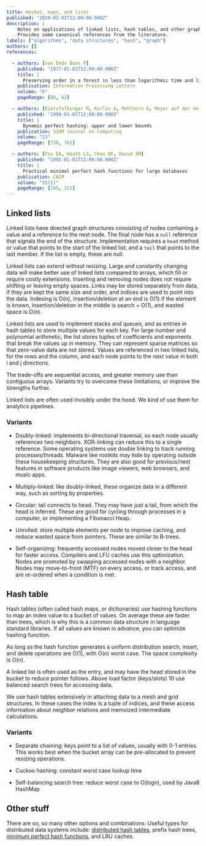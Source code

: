 ```yaml
---
title: Hashes, maps, and lists
published: "2020-02-01T12:00:00.000Z"
description: |
    Notes on applications of linked lists, hash tables, and other graph structures.
    Provides some canonical references from the literature.
labels: ["algorithms", "data structures", "hash", "graph"]
authors: []
references:

  - authors: [van Emde Boas P]
    published: "1977-01-01T12:00:00.000Z"
    title: |
      Preserving order in a forest in less than logarithmic time and linear space
    publication: Information Processing Letters
    volume: "6"
    pageRange: [80, 82]

  - authors: [Dietzfelbinger M, Karlin A, Mehlhorn K, Meyer auf der Heide F, Rohnert H, Tarjan RE]
    published: "1994-01-01T12:00:00.000Z"
    title: |
      Dynamic perfect hashing: upper and lower bounds
    publication: SIAM Journal on Computing
    volume: "23"
    pageRange: [738, 761]

  - authors: [Fox EA, Heath LS, Chen QF, Daoud AM]
    published: "1992-01-01T12:00:00.000Z"
    title: |
      Practical minimal perfect hash functions for large databases
    publication: CACM
    volume: "35(1)"
    pageRange: [105, 121]
---
```



## Linked lists

Linked lists have directed graph structures consisting of nodes containing a value and a reference to the next node. The final node has a `null` reference that signals the end of the structure. Implementation requires a `head` method or value that points to the start of the linked list, and a `tail` that points to the last member. If the list is empty, these are null. 

Linked lists can extend without resizing. Large and constantly changing data will make better use of linked lists compared to arrays, which fill or require costly extensions. Inserting and removing nodes does not require shifting or leaving empty spaces. Links may be stored separately from data, if they are kept the same size and order, and indices are used to point into the data. Indexing is O(n), insertion/deletion at an end is O(1) if the element is known, insertion/deletion in the middle is search + O(1), and wasted space is O(n). 

Linked lists are used to implement stacks and queues, and as entries in hash tables to store multiple values for each key.  For large number and polynomial arithmetic, the list stores tuples of coefficients and exponents that break the values up in memory. They can represent sparse matrices so that zero-value data are not stored. Values are referenced in two linked lists, for the rows and the column, and each node points to the next value in both i and j directions. 

The trade-offs are sequential access, and greater memory use than contiguous arrays. Variants try to overcome these limitations, or improve the strengths further.

Linked lists are often used invisibly under the hood. We kind of use them for analytics pipelines. 

### Variants

- Doubly-linked: implements bi-directional traversal, so each node usually references two neighbors. XOR-linking can reduce this to a single reference. Some operating systems use double linking to track running processes/threads. Malware like rootkits may hide by operating outside these housekeeping structures. They are also good for previous/next features in software products like image viewers, web browsers, and music apps. 

- Multiply-linked: like doubly-linked, these organize data in a different way, such as sorting by properties. 

- Circular: tail connects to head. They may have just a tail, from which the head is inferred. These are good for cycling through processes in a computer, or implementing a Fibonacci Heap. 

- Unrolled: store multiple elements per node to improve caching, and reduce wasted space from pointers. These are similar to B-trees. 

- Self-organizing: frequently accessed nodes moved closer to the head for faster access. Compilers and LFU caches use this optimization. Nodes are promoted by swapping accessed nodes with a neighbor. Nodes may move-to-front (MTF) on every access, or track access, and are re-ordered when a condition is met. 


## Hash table

Hash tables (often called hash maps, or dictionaries) use hashing functions to map an index value to a bucket of values. On average these are faster than trees, which is why this is a common data structure in language standard libraries. If all values are known in advance, you can optimize hashing function.

As long as the hash function generates a uniform distribution search, insert, and delete operations are O(1), with O(n) worst case. The space complexity is O(n).

A linked list is often used as the entry, and may have the head stored in the bucket to reduce pointer follows. Above load factor (keys/slots) 10 use balanced search trees for accessing data.

We use hash tables extensively in attaching data to a mesh and grid structures. In these cases the index is a tuple of indices, and these access information about neighbor relations and memoized intermediate calculations.


### Variants

- Separate chaining: keys point to a list of values, usually with 0-1 entries. This works best when the bucket array can be pre-allocated to prevent resizing operations. 

- Cuckoo hashing: constant worst case lookup time

- Self-balancing search tree: reduce worst case to O(logn), used by Java8 HashMap


## Other stuff

There are so, so many other options and combinations. Useful types for distributed data systems include: [distributed hash tables](https://blog.keep.network/distributed-hash-tables-49721094403d), prefix hash trees, [minimum perfect hash functions](http://iswsa.acm.org/mphf/index.html), and LRU caches. 
